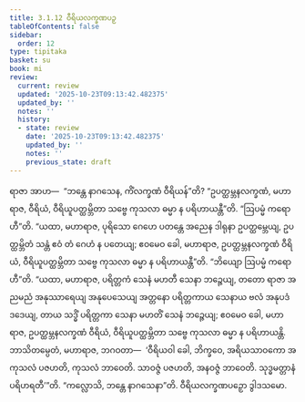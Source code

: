 ```yaml
---
title: 3.1.12 ဝီရိယလက္ခဏပဉှ
tableOfContents: false
sidebar:
  order: 12
type: tipitaka
basket: su
book: mi
review:
  current: review
  updated: '2025-10-23T09:13:42.482375'
  updated_by: ''
  notes: ''
  history:
  - state: review
    date: '2025-10-23T09:13:42.482375'
    updated_by: ''
    notes: ''
    previous_state: draft
---
```



<ReviewStatus review={frontmatter.review} showDetails={true} />

<HypothesisAnnotation frontmatter={frontmatter} />

<DynamicBreadcrumb />

<Division number="35" book="mi" e="ch" v="28">

<Paragraph number="152" book="mi">
ရာဇာ အာဟ—  “ဘန္တေ နာဂသေန, ကိံလက္ခဏံ ဝီရိယန်”တိ? “ဥပတ္ထမ္ဘနလက္ခဏံ, မဟာရာဇ, ဝီရိယံ, ဝီရိယူပတ္ထမ္ဘိတာ သဗ္ဗေ ကုသလာ ဓမ္မာ န ပရိဟာယန္တီ”တိ.
</Paragraph>

<Paragraph number="153" book="mi">
“ဩပမ္မံ ကရောဟီ”တိ. “ယထာ, မဟာရာဇ, ပုရိသော ဂေဟေ ပတန္တေ အညေန ဒါရုနာ ဥပတ္ထမ္ဘေယျ, ဥပတ္ထမ္ဘိတံ သန္တံ ဧဝံ တံ ဂေဟံ န ပတေယျ; ဧဝမေဝ ခေါ, မဟာရာဇ, ဥပတ္ထမ္ဘနလက္ခဏံ ဝီရိယံ, ဝီရိယူပတ္ထမ္ဘိတာ သဗ္ဗေ ကုသလာ ဓမ္မာ န ပရိဟာယန္တီ”တိ.
</Paragraph>

<Paragraph number="154" book="mi">
“ဘိယျော ဩပမ္မံ ကရောဟီ”တိ. “ယထာ, မဟာရာဇ, ပရိတ္တကံ သေနံ မဟတီ သေနာ ဘဉ္ဇေယျ, တတော ရာဇာ အညမညံ အနုဿာရေယျ အနုပေသေယျ အတ္တနော ပရိတ္တကာယ သေနာယ ဗလံ အနုပဒံ ဒဒေယျ, တာယ သဒ္ဓိံ ပရိတ္တကာ သေနာ မဟတိံ သေနံ ဘဉ္ဇေယျ; ဧဝမေဝ ခေါ, မဟာရာဇ, ဥပတ္ထမ္ဘနလက္ခဏံ ဝီရိယံ, ဝီရိယူပတ္ထမ္ဘိတာ သဗ္ဗေ ကုသလာ ဓမ္မာ န ပရိဟာယန္တိ. ဘာသိတမ္ပေတံ, မဟာရာဇ, ဘဂဝတာ—  ‘ဝီရိယဝါ ခေါ, ဘိက္ခဝေ, အရိယသာဝကော အကုသလံ ပဇဟတိ, ကုသလံ ဘာဝေတိ. သာဝဇ္ဇံ ပဇဟတိ, အနဝဇ္ဇံ ဘာဝေတိ. သုဒ္ဓမတ္တာနံ ပရိဟရတီ’”တိ.
</Paragraph>

<Paragraph number="155" book="mi">
“ကလ္လောသိ, ဘန္တေ နာဂသေနာ”တိ.

</Paragraph>
</Division>

<Paragraph number="156" type="center" book="mi">
ဝီရိယလက္ခဏပဉှော ဒွါဒသမော.
</Paragraph>